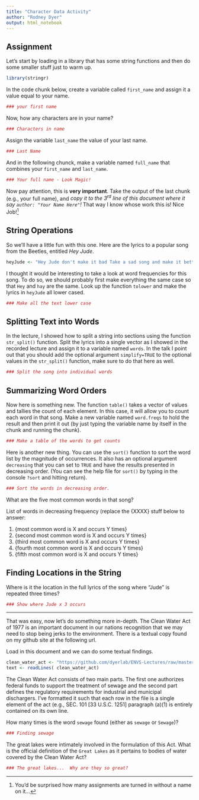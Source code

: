 ```yaml
---
title: "Character Data Activity"
author: "Rodney Dyer"
output: html_notebook
---
```


## Assignment


Let's start by loading in a library that has some string functions and then do some smaller stuff just to warm up.

```r
library(stringr)
```

In the code chunk below, create a variable called `first_name` and assign it a value equal to your name.

```r
### your first name
```

Now, how any characters are in your name? 

```r
### Characters in name
```

Assign the variable `last_name` the value of your last name.

```r
### Last Name
```

And in the following chunck, make a variable named `full_name` that combines your `first_name` and `last_name`.

```r
### Your full name - Look Magic!

```

Now pay attention, this is **very important**.  Take the output of the last chunk (e.g., your full name), and *copy it to the 3$^{rd}$ line of this document where it say `author: "Your Name Here"`!*  That way I know whose work this is!  Nice Job!^[You'd be surprised how many assignments are turned in without a name on it...]

## String Operations

So we'll have a little fun with this one.  Here are the lyrics to a popular song from the Beetles, entitled *Hey Jude*.

```r
heyJude <- "Hey Jude don't make it bad Take a sad song and make it better Remember to let her into your heart Then you can start to make it better Hey Jude don't be afraid You were made to go out and get her The minute you let her under your skin Then you begin to make it better And anytime you feel the pain Hey Jude refrain Don't carry the world upon your shoulders For well you know that it's a fool Who plays it cool By making his world a little colder Na na na na na Na na na na Hey Jude don't let me down You have found her now go and get her let it out and let it in Remember to let her into your heart hey Jude Then you can start to make it better So let it out and let it in Hey Jude begin You're waiting for someone to perform with And don't you know that it's just you Hey Jude you'll do The movement you need is on your shoulder Na na na na na Na na na na yeah Hey Jude don't make it bad Take a sad song and make it better Remember to let her under your skin Then you'll begin to make it better Better better better better better ah Na na na na na na na yeah Yeah yeah yeah yeah yeah yeah Na na na na hey Jude Na na na na na na na Na na na na hey Jude Na na na na na na na Na na na na hey Jude Na na na na na na na Na na na na hey Jude Jude Jude Judy Judy Judy Judy ow wow Na na na na na na na my my my Na na na na hey Jude Jude Jude Jude Jude Jude Na na na na na na na yeah yeah yeah Na na na na hey Jude yeah you know you can make it Jude Jude you're not gonna break it Na na na na na na na don't make it bad Jude take a sad song and make it better Na na na na hey Jude oh Jude Jude hey Jude wa Na na na na na na na oh Jude Na na na na hey Jude hey hey hey hey Na na na na na na na hey hey Na na na na hey Jude now Jude Jude Jude Jude Jude Na na na na na na na Jude yeah yeah yeah yeah Na na na na hey Jude Na na na na na na na Na na na na hey Jude na na na na na na na na na Na na na na na na na Na na na na hey Jude Na na na na na na na Na na na na hey Jude Na na na na na na na yeah make it Jude Na na na na hey Jude yeah yeah yeah yeah yeah Yeah Yeah Yeah Yeah Na na na na na na na yeah yeah yeah yeah Yeah Yeah Na na na na hey Jude Na na na na na na na Na na na na hey Jude Na na na na na na na Na na na na hey Jude Na na na na na na na Na na na na hey Jude"
```

I thought it would be interesting to take a look at word frequencies for this song.  To do so, we should probably first make everything the same case so that `Hey` and `hay` are the same.  Look up the function `tolower` and make the lyrics in `heyJude` all lower cased.

```r
### Make all the text lower case
```

## Splitting Text into Words

In the lecture, I showed how to split a string into sections using the function `str_split()` function.  Split the lyrics into a single vector as I showed in the recorded lecture and assign it to a variable named `words`.  In the talk I point out that you should add the optional argument `simplify=TRUE` to the optional values in the `str_split()` function, make sure to do that here as well.

```r
### Split the song into individual words 
```


## Summarizing Word Orders

Now here is something new.  The function `table()` takes a vector of values and tallies the count of each element.  In this case, it will allow you to count each word in that song.  Make a new variable named `word.freqs` to hold the result and then print it out (by just typing the variable name by itself in the chunk and running the chunk).

```r
### Make a table of the words to get counts
```

Here is another new thing.  You can use the `sort()` function to sort the word list by the magnitude of occurrences. It also has an optional argument `decreasing` that you can set to `TRUE` and have the results presented in decreasing order.  (You can see the help file for `sort()` by typing in the console `?sort` and hitting return).

```r
### Sort the words in decreasing order.
```

What are the five most common words in that song?

List of words in decreasing frequency (replace the {XXXX} stuff below to answer:  

1. {most common word is X and occurs Y times}  
2. {second most common word is X and occurs Y times} 
3. {third most common word is X and occurs Y times} 
4. {fourth most common word is X and occurs Y times} 
5. {fifth most common word is X and occurs Y times} 


## Finding Locations in the String

Where is it the location in the full lyrics of the song where "Jude" is repeated three times?

```r
### Show where Jude x 3 occurs
```


---

That was easy, now let's do something more in-depth.  The Clean Water Act of 1977 is an important document in our nations recognition that we may need to stop being jerks to the environment.  There is a textual copy found on my github site at the following url.

Load in this document and we can do some textual findings.

```r
clean_water_act <- "https://github.com/dyerlab/ENVS-Lectures/raw/master/data/clean_water_act.txt"
text <- readLines( clean_water_act)
```



The Clean Water Act consists of two main parts.  The first one authorizes federal funds to support the treatment of sewage and the second part defines the regulatory requirements for industrial and municipal dischargers.  I've formatted it such that each row in the file is a single element of the act (e.g., SEC. 101 [33 U.S.C. 1251] paragraph (a)(1) is entirely contained on its own line.

How many times is the word `sewage` found (either as `sewage` or `Sewage`)?

```r
### Finding sewage
```

The great lakes were intimately involved in the formulation of this Act.  What is the official definition of the `Great Lakes` as it pertains to bodies of water covered by the Clean Water Act?

```r
### The great lakes...  Why are they so great?
```




